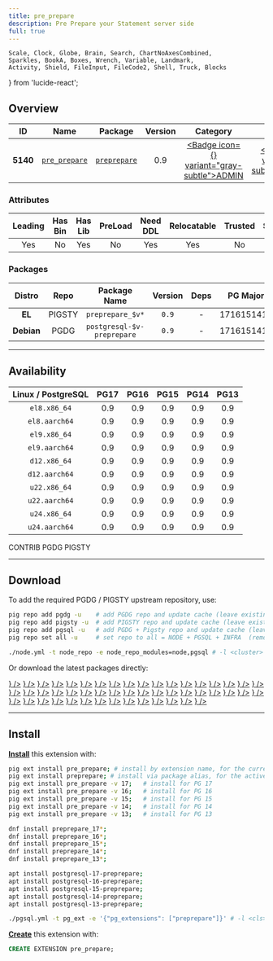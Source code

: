 ```yaml
---
title: pre_prepare
description: Pre Prepare your Statement server side
full: true
---
```


    Scale, Clock, Globe, Brain, Search, ChartNoAxesCombined,
    Sparkles, BookA, Boxes, Wrench, Variable, Landmark,
    Activity, Shield, FileInput, FileCode2, Shell, Truck, Blocks
} from 'lucide-react';

## Overview

| <TooltipIconButton tooltip="Extension unique identifier" side="top">ID</TooltipIconButton> | <TooltipIconButton tooltip="Extension name" side="top">Name</TooltipIconButton> | <TooltipIconButton tooltip="Package name for installation" side="top">Package</TooltipIconButton> | <TooltipIconButton tooltip="Latest available extension version" side="top">Version</TooltipIconButton> | <TooltipIconButton tooltip="Extension category" side="top">Category</TooltipIconButton> | <TooltipIconButton tooltip="Open source license" side="top">License</TooltipIconButton> | <TooltipIconButton tooltip="Programming language" side="top">Lang</TooltipIconButton> |
|:--------:|:--------:|:----------:|:--------------:|:---------------------------------------:|:------------------------------------------------------:|:----:|
| **5140** | [`pre_prepare`](https://github.com/dimitri/preprepare) | [`preprepare`](/ext/pre_prepare) | 0.9 | <a href="/ext/admin" className="no-underline"><Badge icon={<Landmark />} variant="gray-subtle">ADMIN</Badge></a> | <a href="/ext/list/license#postgresql" className="no-underline"><Badge icon={<Scale />} variant="blue-subtle">PostgreSQL</Badge></a> | <a href="/ext/list/lang#c"><Badge icon={<FileCode2 />} variant="blue-subtle">C</Badge></a> |

### Attributes

| <TooltipIconButton tooltip="The Primary Leading extension in the Package" side="top">Leading</TooltipIconButton> | <TooltipIconButton tooltip="Contains binary utils" side="top">Has Bin</TooltipIconButton> | <TooltipIconButton tooltip="Contains .so shared library files" side="top">Has Lib</TooltipIconButton> | <TooltipIconButton tooltip="Requires preloading via shared_preload_libraries" side="top">PreLoad</TooltipIconButton> | <TooltipIconButton tooltip="Requires CREATE EXTENSION DDL command" side="top">Need DDL</TooltipIconButton> | <TooltipIconButton tooltip="Can be installed in any schema" side="top">Relocatable</TooltipIconButton> | <TooltipIconButton tooltip="Can be created by non-superuser" side="top">Trusted</TooltipIconButton> | <TooltipIconButton tooltip="Schemas used by this extension" side="top">Schemas</TooltipIconButton> |
|:-------:|:-------:|:-------:|:-------:|:--------:|:-----------:|:-------:|:-------:|
| Yes | No | Yes | No | Yes | Yes | No | - |

### Packages

| <TooltipIconButton tooltip="Linux distribution family, EL or Debian" side="top">Distro</TooltipIconButton> | <TooltipIconButton tooltip="Package repository" side="top">Repo</TooltipIconButton> | <TooltipIconButton tooltip="The RPM/DEB Package Name Pattern (replace $v with real pg major)" side="top">Package Name</TooltipIconButton> | <TooltipIconButton tooltip="Latest package version" side="top">Version</TooltipIconButton> | <TooltipIconButton tooltip="RPM/DEB Package dependencies" side="top">Deps</TooltipIconButton> | <TooltipIconButton tooltip="Available in these PostgreSQL Major Versions" side="top">PG Major</TooltipIconButton> |
|:----------:|:--------:|:------------------------:|:-----------:|:------------:|:------------------:|
|   **EL**   | <Badge variant="amber-subtle"><span className="font-bold">PIGSTY</span></Badge> | `preprepare_$v*` | `0.9` | - | <Badge variant="green-subtle">17</Badge><Badge variant="green-subtle">16</Badge><Badge variant="green-subtle">15</Badge><Badge variant="green-subtle">14</Badge><Badge variant="green-subtle">13</Badge> |
| **Debian** | <Badge variant="blue-subtle"><span className="font-bold">PGDG</span></Badge> | `postgresql-$v-preprepare` | `0.9` | - | <Badge variant="green-subtle">17</Badge><Badge variant="green-subtle">16</Badge><Badge variant="green-subtle">15</Badge><Badge variant="green-subtle">14</Badge><Badge variant="green-subtle">13</Badge> |



------

## Availability

| <TooltipIconButton tooltip="Linux Distro Arch / PostgreSQL Major Version" side="top">Linux / PostgreSQL </TooltipIconButton> | **PG17** | **PG16** | **PG15** | **PG14** | **PG13** |
|:-----:|:-----:|:-----:|:-----:|:-----:|:-----:|
| `el8.x86_64` | <Badge variant="amber-subtle">0.9</Badge> | <Badge variant="amber-subtle">0.9</Badge> | <Badge variant="amber-subtle">0.9</Badge> | <Badge variant="amber-subtle">0.9</Badge> | <Badge variant="amber-subtle">0.9</Badge> |
| `el8.aarch64` | <Badge variant="amber-subtle">0.9</Badge> | <Badge variant="amber-subtle">0.9</Badge> | <Badge variant="amber-subtle">0.9</Badge> | <Badge variant="amber-subtle">0.9</Badge> | <Badge variant="amber-subtle">0.9</Badge> |
| `el9.x86_64` | <Badge variant="amber-subtle">0.9</Badge> | <Badge variant="amber-subtle">0.9</Badge> | <Badge variant="amber-subtle">0.9</Badge> | <Badge variant="amber-subtle">0.9</Badge> | <Badge variant="amber-subtle">0.9</Badge> |
| `el9.aarch64` | <Badge variant="amber-subtle">0.9</Badge> | <Badge variant="amber-subtle">0.9</Badge> | <Badge variant="amber-subtle">0.9</Badge> | <Badge variant="amber-subtle">0.9</Badge> | <Badge variant="amber-subtle">0.9</Badge> |
| `d12.x86_64` | <Badge variant="blue-subtle">0.9</Badge> | <Badge variant="blue-subtle">0.9</Badge> | <Badge variant="blue-subtle">0.9</Badge> | <Badge variant="blue-subtle">0.9</Badge> | <Badge variant="blue-subtle">0.9</Badge> |
| `d12.aarch64` | <Badge variant="blue-subtle">0.9</Badge> | <Badge variant="blue-subtle">0.9</Badge> | <Badge variant="blue-subtle">0.9</Badge> | <Badge variant="blue-subtle">0.9</Badge> | <Badge variant="blue-subtle">0.9</Badge> |
| `u22.x86_64` | <Badge variant="blue-subtle">0.9</Badge> | <Badge variant="blue-subtle">0.9</Badge> | <Badge variant="blue-subtle">0.9</Badge> | <Badge variant="blue-subtle">0.9</Badge> | <Badge variant="blue-subtle">0.9</Badge> |
| `u22.aarch64` | <Badge variant="blue-subtle">0.9</Badge> | <Badge variant="blue-subtle">0.9</Badge> | <Badge variant="blue-subtle">0.9</Badge> | <Badge variant="blue-subtle">0.9</Badge> | <Badge variant="blue-subtle">0.9</Badge> |
| `u24.x86_64` | <Badge variant="blue-subtle">0.9</Badge> | <Badge variant="blue-subtle">0.9</Badge> | <Badge variant="blue-subtle">0.9</Badge> | <Badge variant="blue-subtle">0.9</Badge> | <Badge variant="blue-subtle">0.9</Badge> |
| `u24.aarch64` | <Badge variant="blue-subtle">0.9</Badge> | <Badge variant="blue-subtle">0.9</Badge> | <Badge variant="blue-subtle">0.9</Badge> | <Badge variant="blue-subtle">0.9</Badge> | <Badge variant="blue-subtle">0.9</Badge> |

<Badge variant="green-subtle"><span className="font-black">CONTRIB</span></Badge> <Badge variant="blue-subtle"><span className="font-black">PGDG</span></Badge> <Badge variant="amber-subtle"><span className="font-black">PIGSTY</span></Badge>

------

## Download

To add the required PGDG / PIGSTY upstream repository, use:

```bash tab="pig"
pig repo add pgdg -u    # add PGDG repo and update cache (leave existing repos)
pig repo add pigsty -u  # add PIGSTY repo and update cache (leave existing repos)
pig repo add pgsql -u   # add PGDG + Pigsty repo and update cache (leave existing repos)
pig repo set all -u     # set repo to all = NODE + PGSQL + INFRA  (remove existing repos)
```
```bash tab="pigsty"
./node.yml -t node_repo -e node_repo_modules=node,pgsql # -l <cluster>
```

Or download the latest packages directly:

<Files>
    <Folder name="el8.x86_64">
        <a href="https://repo.pigsty.io/yum/pgsql/el8.x86_64/preprepare_17-0.9-1PIGSTY.el8.x86_64.rpm"><File name="preprepare_17-0.9-1PIGSTY.el8.x86_64.rpm" icon={<Package className="text-emerald-500" />} /></a>
        <a href="https://repo.pigsty.io/yum/pgsql/el8.x86_64/preprepare_16-0.9-1PIGSTY.el8.x86_64.rpm"><File name="preprepare_16-0.9-1PIGSTY.el8.x86_64.rpm" icon={<Package className="text-emerald-500" />} /></a>
        <a href="https://repo.pigsty.io/yum/pgsql/el8.x86_64/preprepare_15-0.9-1PIGSTY.el8.x86_64.rpm"><File name="preprepare_15-0.9-1PIGSTY.el8.x86_64.rpm" icon={<Package className="text-emerald-500" />} /></a>
        <a href="https://repo.pigsty.io/yum/pgsql/el8.x86_64/preprepare_14-0.9-1PIGSTY.el8.x86_64.rpm"><File name="preprepare_14-0.9-1PIGSTY.el8.x86_64.rpm" icon={<Package className="text-emerald-500" />} /></a>
        <a href="https://repo.pigsty.io/yum/pgsql/el8.x86_64/preprepare_13-0.9-1PIGSTY.el8.x86_64.rpm"><File name="preprepare_13-0.9-1PIGSTY.el8.x86_64.rpm" icon={<Package className="text-emerald-500" />} /></a>
    </Folder>
    <Folder name="el8.aarch64">
        <a href="https://repo.pigsty.io/yum/pgsql/el8.aarch64/preprepare_17-0.9-1PIGSTY.el8.aarch64.rpm"><File name="preprepare_17-0.9-1PIGSTY.el8.aarch64.rpm" icon={<Package className="text-orange-500" />} /></a>
        <a href="https://repo.pigsty.io/yum/pgsql/el8.aarch64/preprepare_16-0.9-1PIGSTY.el8.aarch64.rpm"><File name="preprepare_16-0.9-1PIGSTY.el8.aarch64.rpm" icon={<Package className="text-orange-500" />} /></a>
        <a href="https://repo.pigsty.io/yum/pgsql/el8.aarch64/preprepare_15-0.9-1PIGSTY.el8.aarch64.rpm"><File name="preprepare_15-0.9-1PIGSTY.el8.aarch64.rpm" icon={<Package className="text-orange-500" />} /></a>
        <a href="https://repo.pigsty.io/yum/pgsql/el8.aarch64/preprepare_14-0.9-1PIGSTY.el8.aarch64.rpm"><File name="preprepare_14-0.9-1PIGSTY.el8.aarch64.rpm" icon={<Package className="text-orange-500" />} /></a>
        <a href="https://repo.pigsty.io/yum/pgsql/el8.aarch64/preprepare_13-0.9-1PIGSTY.el8.aarch64.rpm"><File name="preprepare_13-0.9-1PIGSTY.el8.aarch64.rpm" icon={<Package className="text-orange-500" />} /></a>
    </Folder>
    <Folder name="el9.x86_64">
        <a href="https://repo.pigsty.io/yum/pgsql/el9.x86_64/preprepare_17-0.9-1PIGSTY.el9.x86_64.rpm"><File name="preprepare_17-0.9-1PIGSTY.el9.x86_64.rpm" icon={<Package className="text-emerald-500" />} /></a>
        <a href="https://repo.pigsty.io/yum/pgsql/el9.x86_64/preprepare_16-0.9-1PIGSTY.el9.x86_64.rpm"><File name="preprepare_16-0.9-1PIGSTY.el9.x86_64.rpm" icon={<Package className="text-emerald-500" />} /></a>
        <a href="https://repo.pigsty.io/yum/pgsql/el9.x86_64/preprepare_15-0.9-1PIGSTY.el9.x86_64.rpm"><File name="preprepare_15-0.9-1PIGSTY.el9.x86_64.rpm" icon={<Package className="text-emerald-500" />} /></a>
        <a href="https://repo.pigsty.io/yum/pgsql/el9.x86_64/preprepare_14-0.9-1PIGSTY.el9.x86_64.rpm"><File name="preprepare_14-0.9-1PIGSTY.el9.x86_64.rpm" icon={<Package className="text-emerald-500" />} /></a>
        <a href="https://repo.pigsty.io/yum/pgsql/el9.x86_64/preprepare_13-0.9-1PIGSTY.el9.x86_64.rpm"><File name="preprepare_13-0.9-1PIGSTY.el9.x86_64.rpm" icon={<Package className="text-emerald-500" />} /></a>
    </Folder>
    <Folder name="el9.aarch64">
        <a href="https://repo.pigsty.io/yum/pgsql/el9.aarch64/preprepare_17-0.9-1PIGSTY.el9.aarch64.rpm"><File name="preprepare_17-0.9-1PIGSTY.el9.aarch64.rpm" icon={<Package className="text-orange-500" />} /></a>
        <a href="https://repo.pigsty.io/yum/pgsql/el9.aarch64/preprepare_16-0.9-1PIGSTY.el9.aarch64.rpm"><File name="preprepare_16-0.9-1PIGSTY.el9.aarch64.rpm" icon={<Package className="text-orange-500" />} /></a>
        <a href="https://repo.pigsty.io/yum/pgsql/el9.aarch64/preprepare_15-0.9-1PIGSTY.el9.aarch64.rpm"><File name="preprepare_15-0.9-1PIGSTY.el9.aarch64.rpm" icon={<Package className="text-orange-500" />} /></a>
        <a href="https://repo.pigsty.io/yum/pgsql/el9.aarch64/preprepare_14-0.9-1PIGSTY.el9.aarch64.rpm"><File name="preprepare_14-0.9-1PIGSTY.el9.aarch64.rpm" icon={<Package className="text-orange-500" />} /></a>
        <a href="https://repo.pigsty.io/yum/pgsql/el9.aarch64/preprepare_13-0.9-1PIGSTY.el9.aarch64.rpm"><File name="preprepare_13-0.9-1PIGSTY.el9.aarch64.rpm" icon={<Package className="text-orange-500" />} /></a>
    </Folder>
    <Folder name="d12.x86_64">
        <a href="https://apt.postgresql.org/pub/repos/apt/pool/main/p/preprepare/postgresql-17-preprepare_0.9-9.pgdg120+1_arm64.deb"><File name="postgresql-17-preprepare_0.9-9.pgdg120+1_arm64.deb" icon={<Box className="text-emerald-500" />} /></a>
        <a href="https://apt.postgresql.org/pub/repos/apt/pool/main/p/preprepare/postgresql-16-preprepare_0.9-9.pgdg120+1_arm64.deb"><File name="postgresql-16-preprepare_0.9-9.pgdg120+1_arm64.deb" icon={<Box className="text-emerald-500" />} /></a>
        <a href="https://apt.postgresql.org/pub/repos/apt/pool/main/p/preprepare/postgresql-15-preprepare_0.9-9.pgdg120+1_arm64.deb"><File name="postgresql-15-preprepare_0.9-9.pgdg120+1_arm64.deb" icon={<Box className="text-emerald-500" />} /></a>
        <a href="https://apt.postgresql.org/pub/repos/apt/pool/main/p/preprepare/postgresql-14-preprepare_0.9-9.pgdg120+1_arm64.deb"><File name="postgresql-14-preprepare_0.9-9.pgdg120+1_arm64.deb" icon={<Box className="text-emerald-500" />} /></a>
        <a href="https://apt.postgresql.org/pub/repos/apt/pool/main/p/preprepare/postgresql-13-preprepare_0.9-9.pgdg120+1_arm64.deb"><File name="postgresql-13-preprepare_0.9-9.pgdg120+1_arm64.deb" icon={<Box className="text-emerald-500" />} /></a>
    </Folder>
    <Folder name="d12.aarch64">
        <a href="https://apt.postgresql.org/pub/repos/apt/pool/main/p/preprepare/postgresql-17-preprepare_0.9-9.pgdg120+1_amd64.deb"><File name="postgresql-17-preprepare_0.9-9.pgdg120+1_amd64.deb" icon={<Box className="text-orange-500" />} /></a>
        <a href="https://apt.postgresql.org/pub/repos/apt/pool/main/p/preprepare/postgresql-16-preprepare_0.9-9.pgdg120+1_amd64.deb"><File name="postgresql-16-preprepare_0.9-9.pgdg120+1_amd64.deb" icon={<Box className="text-orange-500" />} /></a>
        <a href="https://apt.postgresql.org/pub/repos/apt/pool/main/p/preprepare/postgresql-15-preprepare_0.9-9.pgdg120+1_amd64.deb"><File name="postgresql-15-preprepare_0.9-9.pgdg120+1_amd64.deb" icon={<Box className="text-orange-500" />} /></a>
        <a href="https://apt.postgresql.org/pub/repos/apt/pool/main/p/preprepare/postgresql-14-preprepare_0.9-9.pgdg120+1_amd64.deb"><File name="postgresql-14-preprepare_0.9-9.pgdg120+1_amd64.deb" icon={<Box className="text-orange-500" />} /></a>
        <a href="https://apt.postgresql.org/pub/repos/apt/pool/main/p/preprepare/postgresql-13-preprepare_0.9-9.pgdg120+1_amd64.deb"><File name="postgresql-13-preprepare_0.9-9.pgdg120+1_amd64.deb" icon={<Box className="text-orange-500" />} /></a>
    </Folder>
    <Folder name="u22.x86_64">
        <a href="https://apt.postgresql.org/pub/repos/apt/pool/main/p/preprepare/postgresql-17-preprepare_0.9-9.pgdg22.04+1_amd64.deb"><File name="postgresql-17-preprepare_0.9-9.pgdg22.04+1_amd64.deb" icon={<Box className="text-emerald-500" />} /></a>
        <a href="https://apt.postgresql.org/pub/repos/apt/pool/main/p/preprepare/postgresql-16-preprepare_0.9-9.pgdg22.04+1_amd64.deb"><File name="postgresql-16-preprepare_0.9-9.pgdg22.04+1_amd64.deb" icon={<Box className="text-emerald-500" />} /></a>
        <a href="https://apt.postgresql.org/pub/repos/apt/pool/main/p/preprepare/postgresql-15-preprepare_0.9-9.pgdg22.04+1_amd64.deb"><File name="postgresql-15-preprepare_0.9-9.pgdg22.04+1_amd64.deb" icon={<Box className="text-emerald-500" />} /></a>
        <a href="https://apt.postgresql.org/pub/repos/apt/pool/main/p/preprepare/postgresql-14-preprepare_0.9-9.pgdg22.04+1_amd64.deb"><File name="postgresql-14-preprepare_0.9-9.pgdg22.04+1_amd64.deb" icon={<Box className="text-emerald-500" />} /></a>
        <a href="https://apt.postgresql.org/pub/repos/apt/pool/main/p/preprepare/postgresql-13-preprepare_0.9-9.pgdg22.04+1_amd64.deb"><File name="postgresql-13-preprepare_0.9-9.pgdg22.04+1_amd64.deb" icon={<Box className="text-emerald-500" />} /></a>
    </Folder>
    <Folder name="u22.aarch64">
        <a href="https://apt.postgresql.org/pub/repos/apt/pool/main/p/preprepare/postgresql-17-preprepare_0.9-9.pgdg22.04+1_arm64.deb"><File name="postgresql-17-preprepare_0.9-9.pgdg22.04+1_arm64.deb" icon={<Box className="text-orange-500" />} /></a>
        <a href="https://apt.postgresql.org/pub/repos/apt/pool/main/p/preprepare/postgresql-16-preprepare_0.9-9.pgdg22.04+1_arm64.deb"><File name="postgresql-16-preprepare_0.9-9.pgdg22.04+1_arm64.deb" icon={<Box className="text-orange-500" />} /></a>
        <a href="https://apt.postgresql.org/pub/repos/apt/pool/main/p/preprepare/postgresql-15-preprepare_0.9-9.pgdg22.04+1_arm64.deb"><File name="postgresql-15-preprepare_0.9-9.pgdg22.04+1_arm64.deb" icon={<Box className="text-orange-500" />} /></a>
        <a href="https://apt.postgresql.org/pub/repos/apt/pool/main/p/preprepare/postgresql-14-preprepare_0.9-9.pgdg22.04+1_arm64.deb"><File name="postgresql-14-preprepare_0.9-9.pgdg22.04+1_arm64.deb" icon={<Box className="text-orange-500" />} /></a>
        <a href="https://apt.postgresql.org/pub/repos/apt/pool/main/p/preprepare/postgresql-13-preprepare_0.9-9.pgdg22.04+1_arm64.deb"><File name="postgresql-13-preprepare_0.9-9.pgdg22.04+1_arm64.deb" icon={<Box className="text-orange-500" />} /></a>
    </Folder>
    <Folder name="u24.x86_64">
        <a href="https://apt.postgresql.org/pub/repos/apt/pool/main/p/preprepare/postgresql-17-preprepare_0.9-9.pgdg24.04+1_amd64.deb"><File name="postgresql-17-preprepare_0.9-9.pgdg24.04+1_amd64.deb" icon={<Box className="text-emerald-500" />} /></a>
        <a href="https://apt.postgresql.org/pub/repos/apt/pool/main/p/preprepare/postgresql-16-preprepare_0.9-9.pgdg24.04+1_amd64.deb"><File name="postgresql-16-preprepare_0.9-9.pgdg24.04+1_amd64.deb" icon={<Box className="text-emerald-500" />} /></a>
        <a href="https://apt.postgresql.org/pub/repos/apt/pool/main/p/preprepare/postgresql-15-preprepare_0.9-9.pgdg24.04+1_amd64.deb"><File name="postgresql-15-preprepare_0.9-9.pgdg24.04+1_amd64.deb" icon={<Box className="text-emerald-500" />} /></a>
        <a href="https://apt.postgresql.org/pub/repos/apt/pool/main/p/preprepare/postgresql-14-preprepare_0.9-9.pgdg24.04+1_amd64.deb"><File name="postgresql-14-preprepare_0.9-9.pgdg24.04+1_amd64.deb" icon={<Box className="text-emerald-500" />} /></a>
        <a href="https://apt.postgresql.org/pub/repos/apt/pool/main/p/preprepare/postgresql-13-preprepare_0.9-9.pgdg24.04+1_amd64.deb"><File name="postgresql-13-preprepare_0.9-9.pgdg24.04+1_amd64.deb" icon={<Box className="text-emerald-500" />} /></a>
    </Folder>
    <Folder name="u24.aarch64">
        <a href="https://apt.postgresql.org/pub/repos/apt/pool/main/p/preprepare/postgresql-17-preprepare_0.9-9.pgdg24.04+1_arm64.deb"><File name="postgresql-17-preprepare_0.9-9.pgdg24.04+1_arm64.deb" icon={<Box className="text-orange-500" />} /></a>
        <a href="https://apt.postgresql.org/pub/repos/apt/pool/main/p/preprepare/postgresql-16-preprepare_0.9-9.pgdg24.04+1_arm64.deb"><File name="postgresql-16-preprepare_0.9-9.pgdg24.04+1_arm64.deb" icon={<Box className="text-orange-500" />} /></a>
        <a href="https://apt.postgresql.org/pub/repos/apt/pool/main/p/preprepare/postgresql-15-preprepare_0.9-9.pgdg24.04+1_arm64.deb"><File name="postgresql-15-preprepare_0.9-9.pgdg24.04+1_arm64.deb" icon={<Box className="text-orange-500" />} /></a>
        <a href="https://apt.postgresql.org/pub/repos/apt/pool/main/p/preprepare/postgresql-14-preprepare_0.9-9.pgdg24.04+1_arm64.deb"><File name="postgresql-14-preprepare_0.9-9.pgdg24.04+1_arm64.deb" icon={<Box className="text-orange-500" />} /></a>
        <a href="https://apt.postgresql.org/pub/repos/apt/pool/main/p/preprepare/postgresql-13-preprepare_0.9-9.pgdg24.04+1_arm64.deb"><File name="postgresql-13-preprepare_0.9-9.pgdg24.04+1_arm64.deb" icon={<Box className="text-orange-500" />} /></a>
    </Folder>
</Files>

------

## Install

[**Install**](/docs/pgsql/ext/install) this extension with:

```bash tab="pig"
pig ext install pre_prepare; # install by extension name, for the current active PG version
pig ext install preprepare; # install via package alias, for the active PG version
pig ext install pre_prepare -v 17;   # install for PG 17
pig ext install pre_prepare -v 16;   # install for PG 16
pig ext install pre_prepare -v 15;   # install for PG 15
pig ext install pre_prepare -v 14;   # install for PG 14
pig ext install pre_prepare -v 13;   # install for PG 13
```
```bash tab="yum" 
dnf install preprepare_17*;
dnf install preprepare_16*;
dnf install preprepare_15*;
dnf install preprepare_14*;
dnf install preprepare_13*;
```
```bash tab="apt" 
apt install postgresql-17-preprepare;
apt install postgresql-16-preprepare;
apt install postgresql-15-preprepare;
apt install postgresql-14-preprepare;
apt install postgresql-13-preprepare;
```
```bash tab="ansible"
./pgsql.yml -t pg_ext -e '{"pg_extensions": ["preprepare"]}' # -l <cls>
```

[**Create**](/docs/pgsql/ext/create) this extension with:

```sql
CREATE EXTENSION pre_prepare;
```


